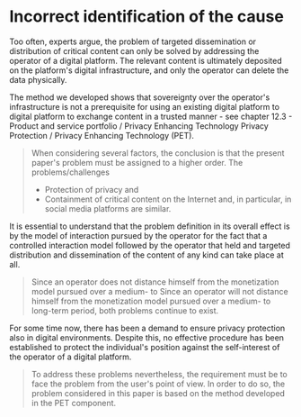 # Incorrect identification of the cause

Too often, experts argue, the problem of targeted dissemination or distribution
of critical content can only be solved by addressing the operator of a digital
platform. The relevant content is ultimately deposited on the platform's digital
infrastructure, and only the operator can delete the data physically.

The method we developed shows that sovereignty over the operator's
infrastructure is not a prerequisite for using an existing digital platform to
digital platform to exchange content in a trusted manner - see chapter 12.3 -
Product and service portfolio / Privacy Enhancing Technology Privacy Protection
/ Privacy Enhancing Technology (PET).

> When considering several factors, the conclusion is that the present paper's
> problem must be assigned to a higher order. The problems/challenges
>
> - Protection of privacy and
> - Containment of critical content on the Internet and, in particular, in
>   social media platforms are similar.

It is essential to understand that the problem definition in its overall effect
is by the model of interaction pursued by the operator for the fact that a
controlled interaction model followed by the operator that held and targeted
distribution and dissemination of the content of any kind can take place at all.

> Since an operator does not distance himself from the monetization model
> pursued over a medium- to Since an operator will not distance himself from the
> monetization model pursued over a medium- to long-term period, both problems
> continue to exist.

For some time now, there has been a demand to ensure privacy protection also in
digital environments. Despite this, no effective procedure has been established
to protect the individual's position against the self-interest of the operator
of a digital platform.

> To address these problems nevertheless, the requirement must be to face the
> problem from the user's point of view. In order to do so, the problem
> considered in this paper is based on the method developed in the PET
> component.
